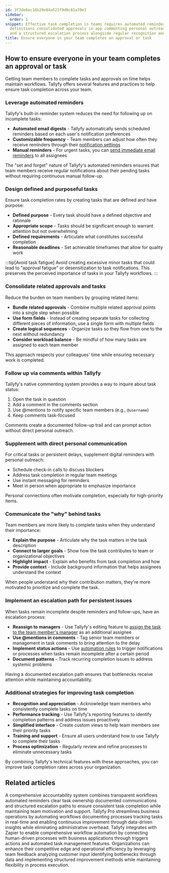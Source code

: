 ```yaml
---
id: 3f7de8ac16b29e84a521f9d0c81a70e3
sidebar:
  order: 1
snippet: Effective task completion in teams requires automated reminders clear task
  definitions consolidated approvals in-app commenting personal outreach purpose explanation
  and a structured escalation process alongside regular recognition and support.
title: Ensure everyone in your team completes an approval or task
---
```


## How to ensure everyone in your team completes an approval or task

Getting team members to complete tasks and approvals on time helps maintain workflows. Tallyfy offers several features and practices to help ensure task completion across your team.

### Leverage automated reminders

Tallyfy's built-in reminder system reduces the need for following up on incomplete tasks:

- **Automated email digests** - Tallyfy automatically sends scheduled reminders based on each user's notification preferences
- **Customizable frequency** - Team members can adjust how often they receive reminders through their [notification settings](/products/pro/settings/personal-settings/how-can-i-manage-email-notifications-in-tallyfy/)
- **Manual reminders** - For urgent tasks, you can [send immediate email reminders](/products/pro/tracking-and-tasks/tasks/how-can-i-send-email-reminders-in-tallyfy/) to all assignees

The "set and forget" nature of Tallyfy's automated reminders ensures that team members receive regular notifications about their pending tasks without requiring continuous manual follow-up.

### Design defined and purposeful tasks

Ensure task completion rates by creating tasks that are defined and have purpose:

- **Defined purpose** - Every task should have a defined objective and rationale
- **Appropriate scope** - Tasks should be significant enough to warrant attention but not overwhelming
- **Defined requirements** - Articulate what constitutes successful completion
- **Reasonable deadlines** - Set achievable timeframes that allow for quality work

:::tip[Avoid task fatigue]
Avoid creating excessive minor tasks that could lead to "approval fatigue" or desensitization to task notifications. This preserves the perceived importance of tasks in your Tallyfy workflows.
:::

### Consolidate related approvals and tasks

Reduce the burden on team members by grouping related items:

- **Bundle related approvals** - Combine multiple related approval points into a single step when possible
- **Use form fields** - Instead of creating separate tasks for collecting different pieces of information, use a single form with multiple fields
- **Create logical sequences** - Organize tasks so they flow from one to the next without redundancy
- **Consider workload balance** - Be mindful of how many tasks are assigned to each team member

This approach respects your colleagues' time while ensuring necessary work is completed.

### Follow up via comments within Tallyfy

Tallyfy's native commenting system provides a way to inquire about task status:

1. Open the task in question
2. Add a comment in the comments section
3. Use @mentions to notify specific team members (e.g., `@username`)
4. Keep comments task-focused

Comments create a documented follow-up trail and can prompt action without direct personal outreach.

### Supplement with direct personal communication

For critical tasks or persistent delays, supplement digital reminders with personal outreach:

- Schedule check-in calls to discuss blockers
- Address task completion in regular team meetings
- Use instant messaging for reminders
- Meet in person when appropriate to emphasize importance

Personal connections often motivate completion, especially for high-priority items.

### Communicate the "why" behind tasks

Team members are more likely to complete tasks when they understand their importance:

- **Explain the purpose** - Articulate why the task matters in the task description
- **Connect to larger goals** - Show how the task contributes to team or organizational objectives
- **Highlight impact** - Explain who benefits from task completion and how
- **Provide context** - Include background information that helps assignees understand the context

When people understand why their contribution matters, they're more motivated to prioritize and complete the task.

### Implement an escalation path for persistent issues

When tasks remain incomplete despite reminders and follow-ups, have an escalation process:

- **Reassign to managers** - Use Tallyfy's editing feature to [assign the task to the team member's manager](/products/pro/tracking-and-tasks/tasks/edit-task/how-can-i-assign-members-to-tasks-in-tallyfy/) as an additional assignee
- **Use @mentions in comments** - Tag senior team members or management in task comments to bring attention to the delay
- **Implement status actions** - Use [automation rules](/products/pro/documenting/templates/automations/actions/status-actions/) to trigger notifications or processes when tasks remain incomplete after a certain period
- **Document patterns** - Track recurring completion issues to address systemic problems

Having a documented escalation path ensures that bottlenecks receive attention while maintaining accountability.

### Additional strategies for improving task completion

- **Recognition and appreciation** - Acknowledge team members who consistently complete tasks on time
- **Performance tracking** - Use Tallyfy's reporting features to identify completion patterns and address issues proactively
- **Simplified interface** - Create custom views to help team members see their priority tasks
- **Training and support** - Ensure all users understand how to use Tallyfy to complete their tasks
- **Process optimization** - Regularly review and refine processes to eliminate unnecessary tasks

By combining Tallyfy's technical features with these approaches, you can improve task completion rates across your organization.


## Related articles
<CardGrid>
<LinkTitleCard header="<b>How To > Make people accountable for tasks</b>" href="/products/pro/tutorials/how-to/make-people-accountable-for-tasks/" > A comprehensive accountability system combines transparent workflows automated reminders clear task ownership documented communications and structured escalation paths to ensure consistent task completion while maintaining team motivation and support. </LinkTitleCard>
<LinkTitleCard header="<b>Introduction</b>" href="/products/pro/" > Tallyfy Pro streamlines business operations by automating workflows documenting processes tracking tasks in real-time and enabling continuous improvement through data-driven insights while eliminating administrative overhead. </LinkTitleCard>
<LinkTitleCard header="<b>Zapier > Tallyfy & Zapier</b>" href="/products/pro/integrations/middleware/zapier/how-can-i-improve-task-management-with-tallyfy/" > Tallyfy integrates with Zapier to enable comprehensive workflow automation by connecting human-driven processes with business applications through triggers actions and automated task management features. </LinkTitleCard>
<LinkTitleCard header="<b>How To > Improve processes effectively</b>" href="/products/pro/tutorials/how-to/improve-processes-effectively/" > Organizations can enhance their competitive edge and operational efficiency by leveraging team feedback analyzing customer input identifying bottlenecks through data and implementing structured improvement methods while maintaining flexibility in process execution. </LinkTitleCard>
</CardGrid>